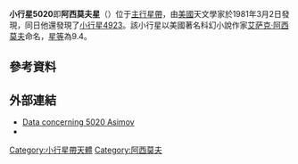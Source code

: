 {{Infobox Planet | minorplanet = yes | width = 25em | bgcolour = #FFFFC0 |
 name=5020 阿西莫夫
 | discovery=yes
 | discovery_ref=<ref>[http://cfa-www.harvard.edu/iau/lists/NumberedMPs.html http://cfa-www.harvard.edu/iau/lists/NumberedMPs.html]</ref>
 | discoverer={{link-en|謝爾特·巴斯|Schelte J. Bus}}
 | discovered=1981年3月2日
 | alt_names=1963 UH; {{mp|1981 EX|19}}
 | mp_category=[[小行星帶|小行星帶]]
 | orbit_ref=<ref>[ftp://ftp.lowell.edu/pub/elgb/astorb.html ftp://ftp.lowell.edu/pub/elgb/astorb.html]</ref>
 | epoch=2006年12月31日 ([[儒略日|JD]] 2454100.5)
 | semimajor=322.323 [[Giga|G]]m (2.155 [[天文單位|AU]])
 | perihelion=253.756 Gm (1.696 AU)
 | aphelion=390.889 Gm (2.613 AU)
 | eccentricity=0.213
 | period=1155.173 [[日|d]] (3.16 [[儒略年|a]])
 | inclination=1.099[[角度|°]]
 | asc_node=197.343°
 | arg_peri=131.288°
 | mean_anomaly=275.718°
 | avg_speed=20.06 km/s
 | physical_characteristics=yes
 | dimensions=? km
 | mass=?{{e|?}} kg
 | density=2.0? g/[[立方厘米|cm³]]
 | surface_grav=? m/s²
 | escape_velocity=? km/s
 | sidereal_day=? d
 | axial_tilt=?° | pole_ecliptic_lat=? | pole_ecliptic_lon=?
 | spectral_type=?
 | abs_magnitude=14.6
 | albedo=0.10
 | single_temperature=~190 [[開爾文|K]]}}

'''小行星5020'''即'''阿西莫夫星'''（{{lang-en|5020 Asimov}}）位于[[主行星帶|主行星帶]]，由[[美國|美國]]天文學家{{link-en|謝爾特·巴斯|Schelte J. Bus}}於1981年3月2日發現，同日他還發現了[[小行星4923|小行星4923]]。該小行星以美國著名科幻小說作家[[艾萨克·阿西莫夫|艾萨克·阿西莫夫]]命名，[[星等|星等]]為9.4。

== 參考資料 ==
{{reflist}}

== 外部連結 ==
* [http://hamilton.dm.unipi.it/cgi-bin/astdys/astibo?objects:Asimov;main Data concerning 5020 Asimov] {{Wayback|url=http://hamilton.dm.unipi.it/cgi-bin/astdys/astibo?objects:Asimov;main |date=20060306144733 }}
*{{JPL Small Body}}

{{Minor Planet Number|(5019)[[1979_MS6|1979 MS6]]|(5021)[[小行星5021|小行星5021]]}}

[[Category:小行星帶天體|Category:小行星帶天體]]
[[Category:阿西莫夫|Category:阿西莫夫]]